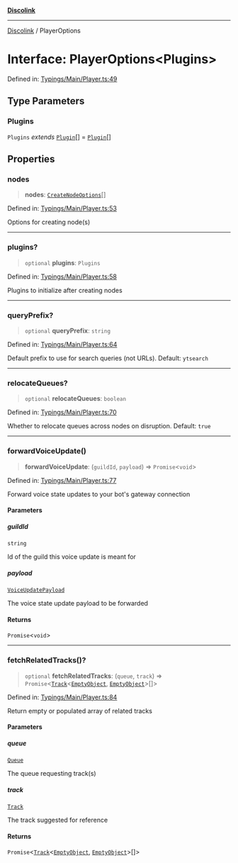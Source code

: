 [**Discolink**](../README.md)

***

[Discolink](../globals.md) / PlayerOptions

# Interface: PlayerOptions\<Plugins\>

Defined in: [Typings/Main/Player.ts:49](https://github.com/Archayu/discolink/blob/ddfd70ea55cc6996bf3567765f64fb3824cd3f79/src/Typings/Main/Player.ts#L49)

## Type Parameters

### Plugins

`Plugins` *extends* [`Plugin`](Plugin.md)[] = [`Plugin`](Plugin.md)[]

## Properties

### nodes

> **nodes**: [`CreateNodeOptions`](../type-aliases/CreateNodeOptions.md)[]

Defined in: [Typings/Main/Player.ts:53](https://github.com/Archayu/discolink/blob/ddfd70ea55cc6996bf3567765f64fb3824cd3f79/src/Typings/Main/Player.ts#L53)

Options for creating node(s)

***

### plugins?

> `optional` **plugins**: `Plugins`

Defined in: [Typings/Main/Player.ts:58](https://github.com/Archayu/discolink/blob/ddfd70ea55cc6996bf3567765f64fb3824cd3f79/src/Typings/Main/Player.ts#L58)

Plugins to initialize after creating nodes

***

### queryPrefix?

> `optional` **queryPrefix**: `string`

Defined in: [Typings/Main/Player.ts:64](https://github.com/Archayu/discolink/blob/ddfd70ea55cc6996bf3567765f64fb3824cd3f79/src/Typings/Main/Player.ts#L64)

Default prefix to use for search queries (not URLs).
Default: `ytsearch`

***

### relocateQueues?

> `optional` **relocateQueues**: `boolean`

Defined in: [Typings/Main/Player.ts:70](https://github.com/Archayu/discolink/blob/ddfd70ea55cc6996bf3567765f64fb3824cd3f79/src/Typings/Main/Player.ts#L70)

Whether to relocate queues across nodes on disruption.
Default: `true`

***

### forwardVoiceUpdate()

> **forwardVoiceUpdate**: (`guildId`, `payload`) => `Promise`\<`void`\>

Defined in: [Typings/Main/Player.ts:77](https://github.com/Archayu/discolink/blob/ddfd70ea55cc6996bf3567765f64fb3824cd3f79/src/Typings/Main/Player.ts#L77)

Forward voice state updates to your bot's gateway connection

#### Parameters

##### guildId

`string`

Id of the guild this voice update is meant for

##### payload

[`VoiceUpdatePayload`](VoiceUpdatePayload.md)

The voice state update payload to be forwarded

#### Returns

`Promise`\<`void`\>

***

### fetchRelatedTracks()?

> `optional` **fetchRelatedTracks**: (`queue`, `track`) => `Promise`\<[`Track`](../classes/Track.md)\<[`EmptyObject`](../type-aliases/EmptyObject.md), [`EmptyObject`](../type-aliases/EmptyObject.md)\>[]\>

Defined in: [Typings/Main/Player.ts:84](https://github.com/Archayu/discolink/blob/ddfd70ea55cc6996bf3567765f64fb3824cd3f79/src/Typings/Main/Player.ts#L84)

Return empty or populated array of related tracks

#### Parameters

##### queue

[`Queue`](../classes/Queue.md)

The queue requesting track(s)

##### track

[`Track`](../classes/Track.md)

The track suggested for reference

#### Returns

`Promise`\<[`Track`](../classes/Track.md)\<[`EmptyObject`](../type-aliases/EmptyObject.md), [`EmptyObject`](../type-aliases/EmptyObject.md)\>[]\>
